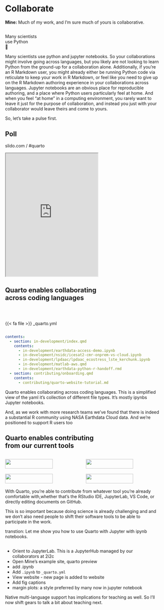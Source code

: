 # Collaborate {.title-top-ice background-image="images/horst_penguins_telescope.png" aria-label="One penguin standing on another penguin's shoulders in a snowscape, looking through a telescope at a Quarto logo moon in the night sky."}

::: notes
**Mine:** Much of my work, and I'm sure much of yours is collaborative.
:::

##  {#many-use-python .center .centered data-menu-title="Many use Python" background-color="#0F1620"}

[Many scientists <br> use Python <br> 😬]{.larger}

::: notes
Many scientists use python and jupyter notebooks. So your collaborations might involve going across languages, but you likely are not looking to learn Python from the ground-up for a collaboration alone. 
Additionally, if you're an R Markdown user, you might already either be running Python code via reticulate to keep your work in R Markdown, or feel like you need to give up on the R Markdown authoring experience in your collaborations across languages. Jupyter notebooks are an obvious place for reproducible authoring, and a place where Python users particularly feel at home. And when you feel "at home" in a computing environment, you rarely want to leave it just for the purpose of collaboration, and instead you just with your collaborator would leave theirs and come to yours.

So, let's take a pulse first.
:::

## Poll

slido.com / #quarto

```{=html}
<iframe src="https://app.sli.do/event/bJ5b5t7YkHHR38u1UfKRmm/embed/polls/75342d1f-6c11-4c91-bc7f-ca0c6dc197bd" width="300" height="400"></iframe>
```

## Quarto enables collaborating <br>across coding languages {.takeaway .center highlight-style="github"}

\

::: {.code-file .sourceCode .cell-code}
{{< fa file >}} _quarto.yml
:::

``` .yaml
contents:
  - section: in-development/index.qmd
    contents:
      - in-development/earthdata-access-demo.ipynb
      - in-development/nsidc/icesat2-cmr-onprem-vs-cloud.ipynb
      - in-development/lpdaac/lpdaac_ecostress_lste_kerchunk.ipynb
      - in-development/matlab-aws.qmd
      - in-development/earthdata-python-r-handoff.rmd  
  - section: contributing/onboarding.qmd
    contents: 
      - contributing/quarto-website-tutorial.md
```

::: notes
Quarto enables collaborating across coding languages. This is a simplified view of the yaml it's collection of different file types. It's mostly ipynbs Jupyter notebooks.

And, as we work with more research teams we've found that there is indeed a substantial R community using NASA Earthdata Cloud data. And we're positioned to support R users too
:::

## Quarto enables contributing <br>from our current tools {.takeaway .center}

::: centered
::: columns
::: {.column width="45%"}
::: borderbox
![](images/2-collaborate/tools-rstudio-ide.png){fig-alt="Screenshot of RStudio IDE" width="80%"}
:::
:::

::: {.column width="45%"}
::: borderbox
![](images/2-collaborate/tools-jupyterhub.png){fig-alt="Screenshot of Jupyter Lab" width="80%"}
:::
:::
:::

::: columns
::: {.column width="45%"}
::: borderbox
![](images/2-collaborate/tools-github-ide.png){fig-alt="Screenshot of GitHub IDE" width="80%"}
:::
:::

::: {.column width="45%"}
::: borderbox
![](images/2-collaborate/tools-vscode-ide.png){fig-alt="Screenshot of VS Code IDE" width="80%"}
:::
:::
:::
:::

::: notes
With Quarto, you're able to contribute from whatever tool you're already comfortable with,whether that's the RStudio IDE, JupyterLab, VS Code, or directly editing documents on GitHub.

This is so important because doing science is already challenging and and we don't also need people to shift their software tools to be able to participate in the work.

transtion: Let me show you how to use Quarto with Jupyter with ipynb notebooks.
:::

##  {#demo-collaborate .center data-menu-title="Demo: Collaborate" background-video="videos/demo-2-collaborate.mp4" background-size="contain" background-color="#FFFFFF"}

::: notes
-   Orient to JupyterLab. This is a JupyterHub managed by our collaborators at 2i2c
-   Open Mine's example site, quarto preview
- add .ipynb 
-   Add `.ipynb` to `_quarto.yml`
-   View website - new page is added to website
-  Add fig captions
- margin plots: a style preferred by many now in jupyter notebook

Native multi-language support has implications for teaching as well. So I'll now shift gears to talk a bit about teaching next.
:::
